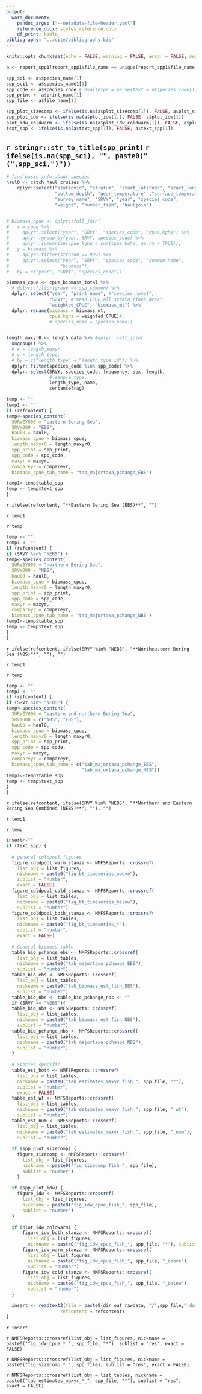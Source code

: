 ```yaml
---
output:
  word_document:
    pandoc_args: ["--metadata-file=header.yaml"]
    reference_docx: styles_reference.docx
    df_print: kable
bibliography: "../cite/bibliography.bib"
---
```


```r
knitr::opts_chunk$set(echo = FALSE, warning = FALSE, error = FALSE, message = FALSE)
```

```r
a <- report_spp1[report_spp1$file_name == unique(report_spp1$file_name)[jj], ]

spp_sci <- a$species_name[1]
spp_sci1 <- a$species_name1[1]
spp_code <- a$species_code # eval(expr = parse(text = a$species_code[1]))
spp_print <- a$print_name[1]
spp_file <- a$file_name[1]

spp_plot_sizecomp <- ifelse(is.na(a$plot_sizecomp[1]), FALSE, a$plot_sizecomp[1])
spp_plot_idw <- ifelse(is.na(a$plot_idw[1]), FALSE, a$plot_idw[1])
plot_idw_coldwarm <- ifelse(is.na(a$plot_idw_coldwarm[1]), FALSE, a$plot_idw_coldwarm[1])
text_spp <- ifelse(is.na(a$text_spp[1]), FALSE, a$text_spp[1])

```

## `r stringr::str_to_title(spp_print)` `r ifelse(is.na(spp_sci), "", paste0("(",spp_sci,")")) `

```r
# find basic info about species
haul0 <- catch_haul_cruises %>% 
    dplyr::select("stationid", "stratum", "start_latitude", "start_longitude", 
                  "bottom_depth", "gear_temperature" ,"surface_temperature", 
                  "survey_name", "SRVY", "year", "species_code", 
                  "weight", "number_fish", "hauljoin")


# biomass_cpue <- dplyr::full_join(
#   x = cpue %>%
#     dplyr::select("year", "SRVY", "species_code", "cpue_kgha") %>%
#     dplyr::group_by(year, SRVY, species_code) %>%
#     dplyr::summarise(cpue_kgha = sum(cpue_kgha, na.rm = TRUE)),
#   y = biomass %>%
#     dplyr::filter(stratum == 999) %>%
#     dplyr::select("year", "SRVY", "species_code", "common_name",
#                   "biomass"),
#   by = c("year", "SRVY", "species_code"))

biomass_cpue <- cpue_biomass_total %>% 
  # dplyr::filter(group == spp_common) %>% 
  dplyr::select("year", "print_name", #"species_name1", 
                "SRVY", #"mean_CPUE_all_strata_times_area"
                "weighted_CPUE", "biomass_mt") %>% 
  dplyr::rename(biomass = biomass_mt, 
                cpue_kgha = weighted_CPUE)#, 
                # species_name = species_name1)


length_maxyr0 <- length_data %>% #dplyr::left_join(
  ungroup() %>% 
  # x = length_maxyr, 
  # y = length_type, 
  # by = c("length_type" = "length_type_id")) %>% 
  dplyr::filter(species_code %in% spp_code) %>% 
  dplyr::select(SRVY, species_code, frequency, sex, length,
                # sample_type, 
                length_type, name, 
                sentancefrag)

```


```r
temp <- ""
temp1 <- ""
if (refcontent) {
temp<-species_content(
  SURVEY000 = "eastern Bering Sea", 
  SRVY000 = "EBS", 
  haul0 = haul0,
  biomass_cpue = biomass_cpue, 
  length_maxyr0 = length_maxyr0,
  spp_print = spp_print, 
  spp_code = spp_code,
  maxyr = maxyr, 
  compareyr = compareyr, 
  biomass_cpue_tab_name = "tab_majortaxa_pchange_EBS")

temp1<-temp$table_spp
temp <- temp$text_spp
}
```

`r ifelse(refcontent, "**Eastern Bering Sea (EBS)**", "")`

`r temp1`

`r temp`


```r
temp <- ""
temp1 <- ""
if (refcontent) {
if (SRVY %in% "NEBS") {
temp<-species_content(
  SURVEY000 = "northern Bering Sea", 
  SRVY000 = "NBS", 
  haul0 = haul0,
  biomass_cpue = biomass_cpue, 
  length_maxyr0 = length_maxyr0,
  spp_print = spp_print, 
  spp_code = spp_code,
  maxyr = maxyr, 
  compareyr = compareyr, 
  biomass_cpue_tab_name = "tab_majortaxa_pchange_NBS")
temp1<-temp$table_spp
temp <- temp$text_spp
}
}
```

`r ifelse(refcontent, ifelse(SRVY %in% "NEBS", "**Northeastern Bering Sea (NBS)**", ""), "")`

`r temp1`

`r temp`

```r
temp <- ""
temp1 <- ""
if (refcontent) {
if (SRVY %in% "NEBS") {
temp<-species_content(
  SURVEY000 = "eastern and northern Bering Sea",
  SRVY000 = c("NBS", "EBS"),
  haul0 = haul0,
  biomass_cpue = biomass_cpue, 
  length_maxyr0 = length_maxyr0,
  spp_print = spp_print, 
  spp_code = spp_code,
  maxyr = maxyr, 
  compareyr = compareyr, 
  biomass_cpue_tab_name = c("tab_majortaxa_pchange_EBS", 
                            "tab_majortaxa_pchange_NBS"))
temp1<-temp$table_spp
temp <- temp$text_spp
}
}
```

`r ifelse(refcontent, ifelse(SRVY %in% "NEBS", "**Northern and Eastern Bering Sea Combined (NEBS)**", ""), "")`

`r temp1`

`r temp `

```r
insert<-""
if (text_spp) {
  
  # general coldpool figures
  figure_coldpool_warm_stanza <- NMFSReports::crossref(
    list_obj = list_figures, 
    nickname = paste0("fig_bt_timeseries_above"), 
    sublist = "number", 
    exact = FALSE)
  figure_coldpool_cold_stanza <- NMFSReports::crossref(
    list_obj = list_tables, 
    nickname = paste0("fig_bt_timeseries_below"), 
    sublist = "number")
  figure_coldpool_both_stanza <- NMFSReports::crossref(
    list_obj = list_tables, 
    nickname = paste0("fig_bt_timeseries_*"), 
    sublist = "number", 
    exact = FALSE)
  
  # General biomass table
  table_bio_pchange_ebs <- NMFSReports::crossref(
    list_obj = list_tables, 
    nickname = paste0("tab_majortaxa_pchange_EBS"), 
    sublist = "number")
  table_bio_ebs <- NMFSReports::crossref(
    list_obj = list_tables, 
    nickname = paste0("tab_biomass_est_fish_EBS"), 
    sublist = "number")
  table_bio_nbs <- table_bio_pchange_nbs <- ""
  if (SRVY == "NEBS"){
  table_bio_nbs <- NMFSReports::crossref(
    list_obj = list_tables, 
    nickname = paste0("tab_biomass_est_fish_NBS"), 
    sublist = "number")
  table_bio_pchange_nbs <- NMFSReports::crossref(
    list_obj = list_tables, 
    nickname = paste0("tab_majortaxa_pchange_NBS"), 
    sublist = "number")
  }
  
  # Species specific
  table_est_both <- NMFSReports::crossref(
    list_obj = list_tables, 
    nickname = paste0("tab_estimates_maxyr_fish_", spp_file, "*"), 
    sublist = "number", 
    exact = FALSE)
  table_est_wt <- NMFSReports::crossref(
    list_obj = list_tables, 
    nickname = paste0("tab_estimates_maxyr_fish_", spp_file, "_wt"), 
    sublist = "number")
  table_est_num <- NMFSReports::crossref(
    list_obj = list_tables, 
    nickname = paste0("tab_estimates_maxyr_fish_", spp_file, "_num"), 
    sublist = "number")
  
  if (spp_plot_sizecomp) {
    figure_sizecomp <- NMFSReports::crossref(
      list_obj = list_figures, 
      nickname = paste0("fig_sizecomp_fish_", spp_file), 
      sublist = "number")
    } 
  
  if (spp_plot_idw) {
    figure_idw <- NMFSReports::crossref(
      list_obj = list_figures, 
      nickname = paste0("fig_idw_cpue_fish_", spp_file), 
      sublist = "number")    
  }
 
  if (plot_idw_coldwarm) {
      figure_idw_both_stanza <- NMFSReports::crossref(
        list_obj = list_figures, 
        nickname = paste0("fig_idw_cpue_fish_", spp_file, "*"), sublist = "number")
      figure_idw_warm_stanza <- NMFSReports::crossref(
        list_obj = list_figures, 
        nickname = paste0("fig_idw_cpue_fish_", spp_file, "_above"), 
        sublist = "number")
      figure_idw_cold_stanza <- NMFSReports::crossref(
        list_obj = list_figures, 
        nickname = paste0("fig_idw_cpue_fish_", spp_file, "_below"), 
        sublist = "number")
  }

  insert <- readtext2(file = paste0(dir_out_rawdata, "/",spp_file,".docx"), 
                    refcontent = refcontent)
}
```

`r insert `

`r NMFSReports::crossref(list_obj = list_figures, nickname = paste0("fig_idw_cpue_*_", spp_file, "*"), sublist = "res", exact = FALSE)`

`r NMFSReports::crossref(list_obj = list_figures, nickname = paste0("fig_sizecomp_*_", spp_file), sublist = "res", exact = FALSE)`

`r NMFSReports::crossref(list_obj = list_tables, nickname = paste0("tab_estimates_maxyr_*_", spp_file, "*"), sublist = "res", exact = FALSE)`

